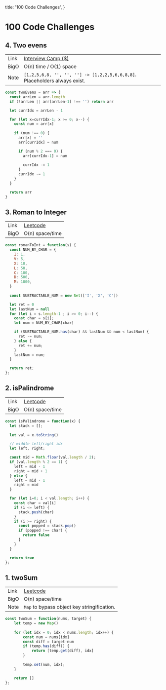 
  title: '100 Code Challenges',
}

# 100 Code Challenges

<Aside pTags={
  [
    `Guess I gotta hold myself accountable and do the code thingy. I'll aim to post one a day.`,
    `Python is cleaner than JS in some ways, but nervous to use it since I'm not currently working with Python.`
  ]} />

## 4. Two evens

|             |             |
| ----------- | ----------- |
| Link        | [Interview Camp ($)](https://interviewcamp.io/courses/101687/lectures/2629074)      |
| BigO        | O(n) time / O(1) space                             |
| Note        | `[1,2,5,6,8, '', '', ''] -> [1,2,2,5,6,6,8,8]`. Placeholders always exist. |

```js
const twoEvens = arr => {
  const arrLen = arr.length
  if (!arrLen || arr[arrLen-1] !== '') return arr

  let currIdx = arrLen - 1

  for (let x=currIdx-1; x >= 0; x--) {
    const num = arr[x]
    
    if (num !== 0) {
      arr[x] = ''
      arr[currIdx] = num

      if (num % 2 === 0) {
        arr[currIdx-1] = num
  
        currIdx -= 1
      }
      currIdx -= 1
    }
  }

  return arr
}
```

## 3. Roman to Integer

|             |             |
| ----------- | ----------- |
| Link        | [Leetcode](https://leetcode.com/problems/roman-to-integer/)      |
| BigO        | O(n) space/time    

```js
const romanToInt = function(s) {
  const NUM_BY_CHAR = {
    I: 1,
    V: 5,
    X: 10,
    L: 50,
    C: 100,
    D: 500,
    M: 1000,
  }
  
  const SUBTRACTABLE_NUM = new Set(['I', 'X', 'C'])

  let ret = 0
  let lastNum = null
  for (let i = s.length-1 ; i >= 0; i--) {
    const char = s[i];
    let num = NUM_BY_CHAR[char]

    if (SUBTRACTABLE_NUM.has(char) && lastNum && num < lastNum) {
      ret -= num;
    } else {
      ret += num;
    }
    lastNum = num;
  }

  return ret;
};
```

## 2. isPalindrome

|             |             |
| ----------- | ----------- |
| Link        | [Leetcode](https://leetcode.com/problems/palindrome-number/)      |
| BigO        | O(n) space/time                             |

```js
const isPalindrome = function(x) {
  let stack = [];
  
  let val = x.toString()

  // middle left/right idx
  let left, right;

  const mid = Math.floor(val.length / 2);
  if (val.length % 2 == 1) {
    left = mid - 1
    right = mid + 1
  } else {
    left = mid - 1
    right = mid
  }

  for (let i=0; i < val.length; i++) {
    const char = val[i]
    if (i <= left) {
      stack.push(char)
    }
    if (i >= right) {
      const popped = stack.pop()
      if (popped !== char) {
        return false
      }
    }
  }

  return true
};
```
## 1. twoSum

|             |             |
| ----------- | ----------- |
| Link        | [Leetcode](https://leetcode.com/problems/two-sum/)      |
| BigO        | O(n) space/time                             |
| Note        | `Map` to bypass object key stringification. |

```js
const twoSum = function(nums, target) {
    let temp = new Map()
    
    for (let idx = 0; idx < nums.length; idx++) {
        const num = nums[idx]
        const diff = target-num
        if (temp.has(diff)) {
            return [temp.get(diff), idx]
        }
        
        temp.set(num, idx);
    }

    return []
};
```

